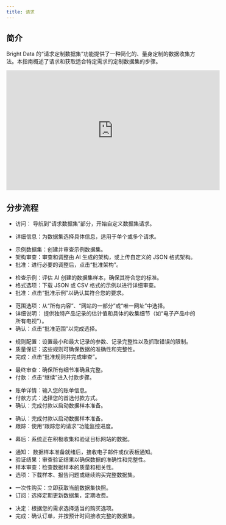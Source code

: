 ```yaml
---
title: 请求
---
```

## 简介

Bright Data 的“请求定制数据集”功能提供了一种简化的、量身定制的数据收集方法。本指南概述了请求和获取适合特定需求的定制数据集的步骤。

<Frame>
<iframe
  width="560"
  height="315"
  src="https://www.youtube.com/embed/-sABq4yq7wU?si=Hppi5lDKTz3yHop7"
  title="YouTube video player"
  frameborder="0"
  allow="accelerometer; autoplay; clipboard-write; encrypted-media; gyroscope; picture-in-picture; web-share"
  allowfullscreen></iframe>
</Frame>

## 分步流程

<Steps>
<Step title="发起请求">

- 访问： 导航到“请求数据集”部分，开始自定义数据集请求。

</Step>
<Step title="指定数据要求">

- 详细信息：为数据集选择具体信息，适用于单个或多个请求。

</Step>
<Step title="设置与审查">

- 示例数据集：创建并审查示例数据集。
- 架构审查：审查和调整由 AI 生成的架构，或上传自定义的 JSON 格式架构。
- 批准：进行必要的调整后，点击“批准架构”。


</Step>
<Step title="审查数据示例">

- 检查示例：评估 AI 创建的数据集样本，确保其符合您的标准。
- 格式选项：下载 JSON 或 CSV 格式的示例以进行详细审查。
- 批准：点击“批准示例”以确认其符合您的要求。

</Step>
<Step title="定义数据收集范围">

- 范围选项：从“所有内容”、“网站的一部分”或“唯一网址”中选择。
- 详细说明： 提供独特产品记录的估计值和具体的收集细节（如“电子产品中的所有电视”）。
- 确认：点击“批准范围”以完成选择。

</Step>
<Step title="设置验证规则">

- 规则配置：设置最小和最大记录的参数、记录完整性以及抓取错误的限制。
- 质量保证：这些规则可确保数据的准确性和完整性。
- 完成：点击“批准规则并完成审查”。

</Step>
<Step title="完成请求并继续付款">

- 最终审查：确保所有细节准确且完整。
- 付款：点击“继续”进入付款步骤。

</Step>
<Step title="付款流程">

- 账单详情：输入您的账单信息。
- 付款方式：选择您的首选付款方式。
- 确认：完成付款以启动数据样本准备。

</Step>
<Step title="订单确认和跟踪">

- 确认：完成付款以启动数据样本准备。
- 跟踪：使用“跟踪您的请求”功能监控进度。

</Step>
<Step title="数据收集进度">

- 幕后：系统正在积极收集和验证目标网站的数据。

</Step>
<Step title="数据样本审查">

- 通知： 数据样本准备就绪后，接收电子邮件或仪表板通知。
- 验证结果：审查验证结果以确保数据的准确性和完整性。
- 样本审查：检查数据样本的质量和相关性。
- 选项：下载样本、报告问题或继续购买完整数据集。

</Step>
<Step title="购买选项">

- 一次性购买：立即获取当前数据集快照。
- 订阅：选择定期更新数据集，定期收费。

</Step>
<Step title="敲定完整数据集请求">

- 决定：根据您的需求选择适当的购买选项。
- 完成：确认订单，并按预计时间接收完整的数据集。

</Step>
</Steps>